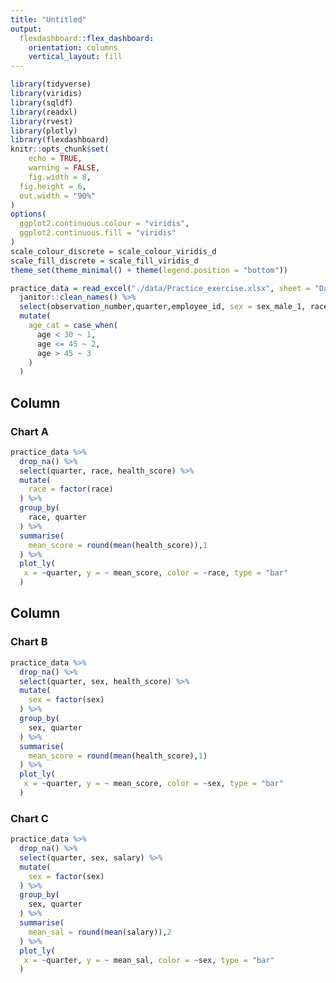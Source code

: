 ```yaml
---
title: "Untitled"
output: 
  flexdashboard::flex_dashboard:
    orientation: columns
    vertical_layout: fill
---
```


```r
library(tidyverse)
library(viridis)
library(sqldf)
library(readxl)
library(rvest)
library(plotly)
library(flexdashboard)
knitr::opts_chunk$set(
	echo = TRUE,
	warning = FALSE,
	fig.width = 8, 
  fig.height = 6,
  out.width = "90%"
)
options(
  ggplot2.continuous.colour = "viridis",
  ggplot2.continuous.fill = "viridis"
)
scale_colour_discrete = scale_colour_viridis_d
scale_fill_discrete = scale_fill_viridis_d
theme_set(theme_minimal() + theme(legend.position = "bottom"))
```


```r
practice_data = read_excel("./data/Practice_exercise.xlsx", sheet = "Data") %>%
  janitor::clean_names() %>%
  select(observation_number,quarter,employee_id, sex = sex_male_1, race, age, hospital_visit = hospital_visit_this_quarter_1_yes, salary, health_score) %>%
  mutate(
    age_cat = case_when(
      age < 30 ~ 1,
      age <= 45 ~ 2,
      age > 45 ~ 3
    )
  )
```


Column {data-width=650}
-----------------------------------------------------------------------

### Chart A

```r
practice_data %>%
  drop_na() %>%
  select(quarter, race, health_score) %>%
  mutate(
    race = factor(race)
  ) %>%
  group_by(
    race, quarter
  ) %>%
  summarise(
    mean_score = round(mean(health_score)),1
  ) %>%
  plot_ly(
   x = ~quarter, y = ~ mean_score, color = ~race, type = "bar"
  )
```

Column {data-width=350}
-----------------------------------------------------------------------

### Chart B

```r
practice_data %>%
  drop_na() %>%
  select(quarter, sex, health_score) %>%
  mutate(
    sex = factor(sex)
  ) %>%
  group_by(
    sex, quarter
  ) %>%
  summarise(
    mean_score = round(mean(health_score),1)
  ) %>%
  plot_ly(
   x = ~quarter, y = ~ mean_score, color = ~sex, type = "bar"
  )
```

### Chart C

```r
practice_data %>%
  drop_na() %>%
  select(quarter, sex, salary) %>%
  mutate(
    sex = factor(sex)
  ) %>%
  group_by(
    sex, quarter
  ) %>%
  summarise(
    mean_sal = round(mean(salary)),2
  ) %>%
  plot_ly(
   x = ~quarter, y = ~ mean_sal, color = ~sex, type = "bar"
  )
```

